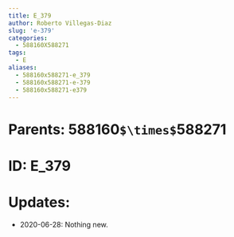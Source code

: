 ```yaml
---
title: E_379
author: Roberto Villegas-Diaz
slug: 'e-379'
categories:
  - 588160X588271
tags:
  - E
aliases:
  - 588160x588271-e_379
  - 588160x588271-e-379
  - 588160x588271-e379
---
```


# **Parents**: 588160`$\times$`588271
# **ID**: E_379
# **Updates**: 
 - 2020-06-28: Nothing new.
